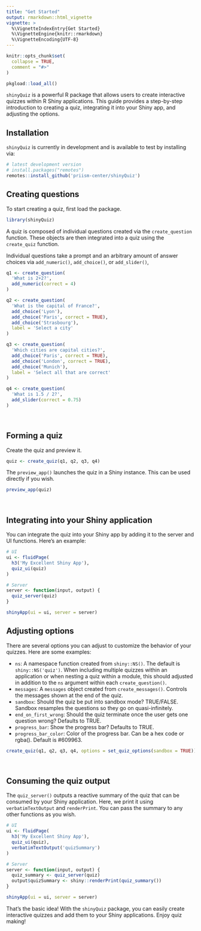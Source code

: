 ```yaml
---
title: "Get Started"
output: rmarkdown::html_vignette
vignette: >
  %\VignetteIndexEntry{Get Started}
  %\VignetteEngine{knitr::rmarkdown}
  %\VignetteEncoding{UTF-8}
---
```


```r
knitr::opts_chunk$set(
  collapse = TRUE,
  comment = "#>"
)
```

```r
pkgload::load_all()
```


`shinyQuiz` is a powerful R package that allows users to create interactive quizzes within R Shiny applications. This guide provides a step-by-step introduction to creating a quiz, integrating it into your Shiny app, and adjusting the options.

## Installation

`shinyQuiz` is currently in development and is available to test by installing via:

<!-- TODO: update with CRAN when ready -->

``` r
# latest development version
# install.packages("remotes")
remotes::install_github('priism-center/shinyQuiz')
```


## Creating questions

To start creating a quiz, first load the package.


```r
library(shinyQuiz)
```

A quiz is composed of individual questions created via the `create_question` function. These objects are then integrated into a quiz using the `create_quiz` function.

Individual questions take a prompt and an arbitrary amount of answer choices via `add_numeric()`, `add_choice()`, or `add_slider()`,

```r
q1 <- create_question(
  'What is 2+2?',
  add_numeric(correct = 4)
)
```

```r
q2 <- create_question(
  'What is the capital of France?',
  add_choice('Lyon'),
  add_choice('Paris', correct = TRUE),
  add_choice('Strasbourg'),
  label = 'Select a city'
)
```

```r
q3 <- create_question(
  'Which cities are capital cities?',
  add_choice('Paris', correct = TRUE),
  add_choice('London', correct = TRUE),
  add_choice('Munich'),
  label = 'Select all that are correct'
)
```

```r
q4 <- create_question(
  'What is 1.5 / 2?',
  add_slider(correct = 0.75)
)
```

<br>

## Forming a quiz

Create the quiz and preview it.

```r
quiz <- create_quiz(q1, q2, q3, q4)
```

The `preview_app()` launches the quiz in a Shiny instance. This can be used directly if you wish.

```r
preview_app(quiz)
```

<!-- TODO: show screenshot or gif? -->

<br>

## Integrating into your Shiny application

You can integrate the quiz into your Shiny app by adding it to the server and UI functions. Here's an example:

```r
# UI
ui <- fluidPage(
  h3('My Excellent Shiny App'),
  quiz_ui(quiz)
)

# Server
server <- function(input, output) {
  quiz_server(quiz)
}

shinyApp(ui = ui, server = server)
```

## Adjusting options

There are several options you can adjust to customize the behavior of your quizzes. Here are some examples:

- `ns`: A namespace function created from `shiny::NS()`. The default is `shiny::NS('quiz')`. When including multiple quizzes within an application or when nesting a quiz within a module, this should adjusted in addition to the `ns` argument within each `create_question()`.  
- `messages`: A `messages` object created from `create_messages()`. Controls the messages shown at the end of the quiz. 
- `sandbox`: Should the quiz be put into sandbox mode? TRUE/FALSE. Sandbox resamples the questions so they go on quasi-infinitely.  
- `end_on_first_wrong`: Should the quiz terminate once the user gets one question wrong? Defaults to TRUE.  
- `progress_bar`: Show the progress bar? Defaults to TRUE.    
- `progress_bar_color`: Color of the progress bar. Can be a hex code or rgba(). Default is #609963.     

```r
create_quiz(q1, q2, q3, q4, options = set_quiz_options(sandbox = TRUE))
```

<br>

## Consuming the quiz output

The `quiz_server()` outputs a reactive summary of the quiz that can be consumed by your Shiny application. Here, we print it using `verbatimTextOutput` and `renderPrint`. You can pass the summary to any other functions as you wish.

```r
# UI
ui <- fluidPage(
  h3('My Excellent Shiny App'),
  quiz_ui(quiz),
  verbatimTextOutput('quizSummary')
)

# Server
server <- function(input, output) {
  quiz_summary <- quiz_server(quiz)
  output$quizSummary <- shiny::renderPrint(quiz_summary())
}

shinyApp(ui = ui, server = server)
```


That's the basic idea! With the `shinyQuiz` package, you can easily create interactive quizzes and add them to your Shiny applications. Enjoy quiz making! 
